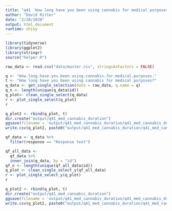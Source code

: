 ```yaml
---
title: "q41 'How long have you been using cannabis for medical purposes?'"
author: "David Ritter"
date: "2/20/2020"
output: html_document
runtime: shiny
---
```


```r
library(tidyverse)
library(ggplot2)
library(stringr)
source("helper.R")
```

```r
raw_data <- read.csv("data/master.csv", stringsAsFactors = FALSE)
```

```r
q <- "How.long.have.you.been.using.cannabis.for.medical.purposes."
t <- "How long have you been using cannabis for medical purposes?"
q_data <- get_single_selection(data = raw_data, q.name = q)
q_n <- length(unique(q_data$id))
q_plot<- clean_single_select(q_data)
r <- plot_single_select(q_plot)
r
```

```r
q_plot2 <- rbind(q_plot, t)
dir.create("output/q41_med_cannabis_duration")
ggsave(filename = 'output/q41_med_cannabis_duration/q41_med_cannabis_duration.png', plot = r, device = 'png')
write.csv(q_plot2, paste0("output/q41_med_cannabis_duration/q41_med_cannabis_duration_", q_n,".csv"), row.names=F)
```

```r
qf_data <- q_data %>%
  filter(response == "Response text")
```

```r
qf_all_data <- 
  qf_data %>%
  inner_join(q_data, by = "id")
qf_n <- length(unique(qf_all_data$id))
q_plot <- clean_single_select_y(qf_all_data)
r <- plot_single_select_y(q_plot)
r
```

```r
q_plot2 <- rbind(q_plot, t)
dir.create("output/q41_med_cannabis_duration")
ggsave(filename = 'output/q41_med_cannabis_duration/q41_med_cannabis_duration.png', plot = r, device = 'png')
write.csv(q_plot2, paste0("output/q41_med_cannabis_duration/q41_med_cannabis_duration_", qf_n,".csv"), row.names=F)
```
